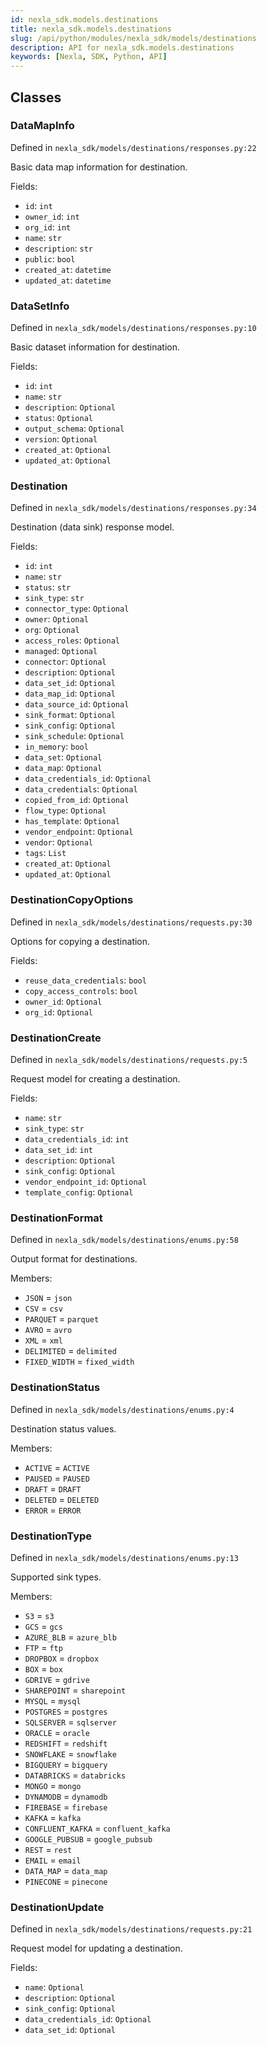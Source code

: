 ```yaml
---
id: nexla_sdk.models.destinations
title: nexla_sdk.models.destinations
slug: /api/python/modules/nexla_sdk/models/destinations
description: API for nexla_sdk.models.destinations
keywords: [Nexla, SDK, Python, API]
---
```


## Classes

### DataMapInfo

Defined in `nexla_sdk/models/destinations/responses.py:22`

Basic data map information for destination.

Fields:

- `id`: `int`
- `owner_id`: `int`
- `org_id`: `int`
- `name`: `str`
- `description`: `str`
- `public`: `bool`
- `created_at`: `datetime`
- `updated_at`: `datetime`

### DataSetInfo

Defined in `nexla_sdk/models/destinations/responses.py:10`

Basic dataset information for destination.

Fields:

- `id`: `int`
- `name`: `str`
- `description`: `Optional`
- `status`: `Optional`
- `output_schema`: `Optional`
- `version`: `Optional`
- `created_at`: `Optional`
- `updated_at`: `Optional`

### Destination

Defined in `nexla_sdk/models/destinations/responses.py:34`

Destination (data sink) response model.

Fields:

- `id`: `int`
- `name`: `str`
- `status`: `str`
- `sink_type`: `str`
- `connector_type`: `Optional`
- `owner`: `Optional`
- `org`: `Optional`
- `access_roles`: `Optional`
- `managed`: `Optional`
- `connector`: `Optional`
- `description`: `Optional`
- `data_set_id`: `Optional`
- `data_map_id`: `Optional`
- `data_source_id`: `Optional`
- `sink_format`: `Optional`
- `sink_config`: `Optional`
- `sink_schedule`: `Optional`
- `in_memory`: `bool`
- `data_set`: `Optional`
- `data_map`: `Optional`
- `data_credentials_id`: `Optional`
- `data_credentials`: `Optional`
- `copied_from_id`: `Optional`
- `flow_type`: `Optional`
- `has_template`: `Optional`
- `vendor_endpoint`: `Optional`
- `vendor`: `Optional`
- `tags`: `List`
- `created_at`: `Optional`
- `updated_at`: `Optional`

### DestinationCopyOptions

Defined in `nexla_sdk/models/destinations/requests.py:30`

Options for copying a destination.

Fields:

- `reuse_data_credentials`: `bool`
- `copy_access_controls`: `bool`
- `owner_id`: `Optional`
- `org_id`: `Optional`

### DestinationCreate

Defined in `nexla_sdk/models/destinations/requests.py:5`

Request model for creating a destination.

Fields:

- `name`: `str`
- `sink_type`: `str`
- `data_credentials_id`: `int`
- `data_set_id`: `int`
- `description`: `Optional`
- `sink_config`: `Optional`
- `vendor_endpoint_id`: `Optional`
- `template_config`: `Optional`

### DestinationFormat

Defined in `nexla_sdk/models/destinations/enums.py:58`

Output format for destinations.

Members:

- `JSON` = `json`
- `CSV` = `csv`
- `PARQUET` = `parquet`
- `AVRO` = `avro`
- `XML` = `xml`
- `DELIMITED` = `delimited`
- `FIXED_WIDTH` = `fixed_width`

### DestinationStatus

Defined in `nexla_sdk/models/destinations/enums.py:4`

Destination status values.

Members:

- `ACTIVE` = `ACTIVE`
- `PAUSED` = `PAUSED`
- `DRAFT` = `DRAFT`
- `DELETED` = `DELETED`
- `ERROR` = `ERROR`

### DestinationType

Defined in `nexla_sdk/models/destinations/enums.py:13`

Supported sink types.

Members:

- `S3` = `s3`
- `GCS` = `gcs`
- `AZURE_BLB` = `azure_blb`
- `FTP` = `ftp`
- `DROPBOX` = `dropbox`
- `BOX` = `box`
- `GDRIVE` = `gdrive`
- `SHAREPOINT` = `sharepoint`
- `MYSQL` = `mysql`
- `POSTGRES` = `postgres`
- `SQLSERVER` = `sqlserver`
- `ORACLE` = `oracle`
- `REDSHIFT` = `redshift`
- `SNOWFLAKE` = `snowflake`
- `BIGQUERY` = `bigquery`
- `DATABRICKS` = `databricks`
- `MONGO` = `mongo`
- `DYNAMODB` = `dynamodb`
- `FIREBASE` = `firebase`
- `KAFKA` = `kafka`
- `CONFLUENT_KAFKA` = `confluent_kafka`
- `GOOGLE_PUBSUB` = `google_pubsub`
- `REST` = `rest`
- `EMAIL` = `email`
- `DATA_MAP` = `data_map`
- `PINECONE` = `pinecone`

### DestinationUpdate

Defined in `nexla_sdk/models/destinations/requests.py:21`

Request model for updating a destination.

Fields:

- `name`: `Optional`
- `description`: `Optional`
- `sink_config`: `Optional`
- `data_credentials_id`: `Optional`
- `data_set_id`: `Optional`


